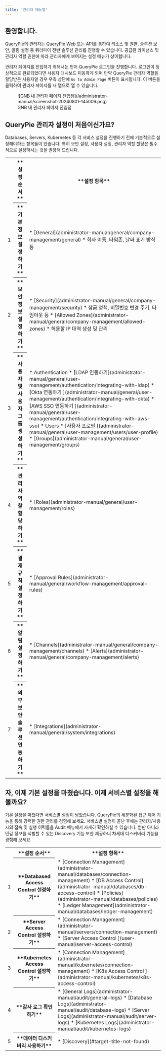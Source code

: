 ```yaml
---
title: '관리자 매뉴얼'
---
```


## 환영합니다.

QueryPie의 관리자는 QueryPie Web 또는 API를 통하여 리소스 및 권한, 솔루션 보안, 알림 설정 등 쿼리파이 전반 솔루션 관리를 진행할 수 있습니다. 공급된 라이선스 및 관리자 역할 권한에 따라 관리자에게 보여지는 설정 메뉴가 상이합니다.

관리자 페이지를 진입하기 위해서는 먼저 QueryPie 로그인을 진행합니다. 로그인이 정상적으로 완료되었다면 사용자 대시보드 이동하게 되며 만약 QueryPie 관리자 역할을 할당받은 사용자일 경우 우측 상단에 `Go to Admin Page` 버튼이 표시됩니다. 이 버튼을 클릭하여 관리자 페이지를 새 탭으로 열 수 있습니다.

<figure data-layout="center" data-align="center">
![GNB 내 관리자 페이지 진입점](/administrator-manual/screenshot-20240801-145006.png)
<figcaption>
GNB 내 관리자 페이지 진입점
</figcaption>
</figure>


## QueryPie 관리자 설정이 처음이신가요?

Databases, Servers, Kubernetes 등 각 서비스 설정을 진행하기 전에 기본적으로 설정해야하는 항목들이 있습니다. 특히 보안 설정, 사용자 설정, 관리자 역할 할당은 필수적으로 설정하시는 것을 권장해 드립니다.

<table data-table-width="760" data-layout="default" local-id="96d34ea4-8772-49af-9ba2-14ea36b1f3e1">
<colgroup>
<col/>
<col/>
<col/>
</colgroup>
<tbody>
<tr>
<th>
</th>
<th data-highlight-colour="var(--ds-background-accent-gray-subtlest, #F4F5F7)">
**설정 순서**
</th>
<th data-highlight-colour="var(--ds-background-accent-gray-subtlest, #F4F5F7)">
**설정 항목**
</th>
</tr>
<tr>
<td>
1
</td>
<th>
**기본 정보 설정하기**
</th>
<td>
* [General](administrator-manual/general/company-management/general) 
    * 회사 이름, 타임존, 날짜 표기 방식 등
</td>
</tr>
<tr>
<td>
2
</td>
<th>
**보안 정보 설정하기**
</th>
<td>
* [Security](administrator-manual/general/company-management/security) 
    * 잠금 정책, 비밀번호 변경 주기, 타임아웃 등
* [Allowed Zones](administrator-manual/general/company-management/allowed-zones) 
    * 허용할 IP 대역 생성 및 관리
</td>
</tr>
<tr>
<td>
3
</td>
<th>
**사용자 및 사용자 그룹 생성하기**
</th>
<td>
* Authentication 
    * [LDAP 연동하기](administrator-manual/general/user-management/authentication/integrating-with-ldap)
    * [Okta 연동하기 ](administrator-manual/general/user-management/authentication/integrating-with-okta)
    * [AWS SSO 연동하기 ](administrator-manual/general/user-management/authentication/integrating-with-aws-sso)
* Users 
    * [사용자 프로필 ](administrator-manual/general/user-management/users/user-profile)
* [Groups](administrator-manual/general/user-management/groups) 
</td>
</tr>
<tr>
<td>
4
</td>
<th>
**관리자 역할 할당하기**
</th>
<td>
* [Roles](administrator-manual/general/user-management/roles)
</td>
</tr>
<tr>
<td>
5
</td>
<th>
**결재 규칙 설정하기**
</th>
<td>
* [Approval Rules](administrator-manual/general/workflow-management/approval-rules)
</td>
</tr>
<tr>
<td>
6
</td>
<th>
**알림 설정하기**
</th>
<td>
* [Channels](administrator-manual/general/company-management/channels)
* [Alerts](administrator-manual/general/company-management/alerts)
</td>
</tr>
<tr>
<td>
7
</td>
<th>
**외부 보안 솔루션 연동하기**
</th>
<td>
* [Integrations](administrator-manual/general/system/integrations)
</td>
</tr>
</tbody>
</table>


## 자, 이제 기본 설정을 마쳤습니다. 이제 서비스별 설정을 해볼까요?

기본 설정을 마쳤다면 서비스별 설정이 남았습니다. QueryPie의 세분화된 접근 제어 기능을 통해 강력한 권한 관리를 경험해 보세요. 서비스별 설정이 끝난 후에는 관리자/사용자의 접속 및 실행 이력들을 Audit 메뉴에서 자세히 확인하실 수 있습니다. 뿐만 아니라 민감 정보를 식별할 수 있는 Discovery 기능 또한 제공하니 차세대 디스커버리 기능을 경험해 보세요.

<table data-table-width="760" data-layout="default" local-id="1c770267-da7f-48dc-b1e3-817744eeec38">
<colgroup>
<col/>
<col/>
<col/>
</colgroup>
<tbody>
<tr>
<th>
</th>
<th data-highlight-colour="var(--ds-background-accent-gray-subtlest, #F4F5F7)">
**설정 순서**
</th>
<th data-highlight-colour="var(--ds-background-accent-gray-subtlest, #F4F5F7)">
**설정 항목**
</th>
</tr>
<tr>
<td>
1
</td>
<th>
**Databased Access Control 설정하기**
</th>
<td>
* [Connection Management](administrator-manual/databases/connection-management)
* [DB Access Control](administrator-manual/databases/db-access-control)
* [Policies](administrator-manual/databases/policies)
* [Ledger Management](administrator-manual/databases/ledger-management)
</td>
</tr>
<tr>
<td>
2
</td>
<th>
**Server Access Control 설정하기**
</th>
<td>
* [Connection Management](administrator-manual/servers/connection-management)
* [Server Access Control ](user-manual/server-access-control)
</td>
</tr>
<tr>
<td>
3
</td>
<th>
**Kubernetes Access Control 설정하기**
</th>
<td>
* [Connection Management](administrator-manual/kubernetes/connection-management)
* [K8s Access Control ](administrator-manual/kubernetes/k8s-access-control)
</td>
</tr>
<tr>
<td>
4
</td>
<th>
**감사 로그 확인하기**
</th>
<td>
* [General Logs](administrator-manual/audit/general-logs)
* [Database Logs](administrator-manual/audit/database-logs)
* [Server Logs](administrator-manual/audit/server-logs)
* [Kubernetes Logs](administrator-manual/audit/kubernetes-logs)
</td>
</tr>
<tr>
<td>
5
</td>
<th>
**데이터 디스커버리 사용하기**
</th>
<td>
* [Discovery](#target-title-not-found)
</td>
</tr>
</tbody>
</table>



